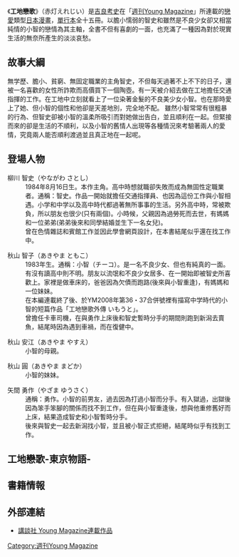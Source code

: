 {{Infobox animanga/Headerofja
|標題= 工地戀歌
|圖像=
|尺寸= 
|說明= 
|日文名稱= 赤灯えれじい
|英文名稱= 
|假名= せきとうえれじい
|羅馬字= Sekitouereji
|類型= [[戀愛|戀愛]]、[[喜劇|喜劇]]
}}
{{Infobox animanga/Manga
|標題= 工地戀歌
|作者= [[吉良考史|吉良考史]]
|作畫=
|出版社= {{flagicon|Japan}} [[講談社|講談社]]<br />{{flagicon|Taiwan}} [[台灣東販|台灣東販]]
|其他出版社=
|連載雜誌= [[週刊Young_Magazine|週刊Young Magazine]]
|label= KCMagazine
|發售日=
|開始= 2005年
|結束= 2009年
|冊數= 全15卷
|話數=
|其他=
}}
{{Infobox animanga/Manga
|標題= 工地戀歌-東京物語-
|作者= [[吉良考史|吉良考史]]
|作畫=
|出版社= {{flagicon|Japan}} [[講談社|講談社]]
|其他出版社=
|連載雜誌= [[週刊Young_Magazine|週刊Young Magazine]]
|label=
|發售日=2009年7月6日
|開始= 
|結束= 
|冊數= 全1卷
|話數=
|其他=
}}
{{Infobox animanga/Footerofja}}

《'''工地戀歌'''》（赤灯えれじい）是[[吉良考史|吉良考史]]在「[[週刊Young_Magazine|週刊Young Magazine]]」所連載的[[戀愛漫畫|戀愛]]類型[[日本漫畫|日本漫畫]]，[[單行本|單行本]]全十五冊。以膽小懦弱的智史和雖然是不良少女卻又相當純情的小智的戀情為其主軸，全書不但有喜劇的一面，也充滿了一種因為對於現實生活的無奈所產生的淡淡哀愁。

==故事大綱==
無学歷、膽小、貧窮、無固定職業的主角智史，不但每天過著不上不下的日子，還被一名喜歡的女性所詐欺而高價買下一個陶壺。有一天被介紹去做在工地擔任交通指揮的工作。在工地中立刻就看上了一位染著金髮的不良美少女小智。也在那時愛上了她、但小智的個性和他卻是天差地別，完全地不配。
雖然小智常常有很粗暴的行為、但智史卻被小智的溫柔所吸引而對她做出告白，並且順利在一起。但緊接而來的卻是生活的不順利，以及小智的舊情人出現等各種情況來考驗著兩人的愛情，究竟兩人能否順利渡過並且真正地在一起呢。

== 登場人物 ==
;柳川 智史（やながわ さとし）
:1984年8月16日生。本作主角。高中時想就職卻失敗而成為無固性定職業者。通稱：智史。作品一開始就擔任交通指揮員、也因為這份工作與小智相遇。小学和中学以及高中時代都過著無所事事的生活。另外高中時，常被欺負，所以朋友也很少(只有兩個)。小時候，父親因為過勞死而去世，有媽媽和一位弟弟(弟弟後來和同學結婚並生下一名女兒)。
:曾在色情雜誌和賓館工作並因此學會網頁設計，在本書結尾似乎還在找工作中。

;秋山 智子（あきやま ともこ）
:1983年生。通稱：小智（チーコ）。是一名不良少女、但也有純真的一面。有沒有讀高中則不明。朋友以流氓和不良少女居多、在一開始即被智史所喜歡上。家裡是做車床的，爸爸因為欠債而跑路(後來與小智重逢)，有媽媽和一位妹妹。
:在本編連載終了後、於YM2008年第36・37合併號裡有描寫中学時代的小智的短篇作品「工地戀歌外傳 いもうと」。
:曾擔任卡車司機，在與勇作上床後和智史暫時分手的期間則跑到新潟去賣魚，結尾時因為遇到車禍，而在復健中。

;秋山 安江（あきやま やすえ）
:小智的母親。

;秋山 圓（あきやま まどか）
:小智的妹妹。

;矢間 勇作（やざま ゆうさく）
:通稱：勇作。小智的前男友，過去因為打過小智而分手。有入獄過，出獄後因為笨手笨腳的關係而找不到工作，但在與小智重逢後，想與他重修舊好而上床，結果造成智史和小智暫時分手。
:後來與智史一起去新潟找小智，並且被小智正式拒絕，結尾時似乎有找到工作。

== 工地戀歌-東京物語- ==


== 書籍情報 ==

== 外部連結 ==
* [http://www.yanmaga.kodansha.co.jp/ym/rensai/ym_rensai.html 講談社 Young Magazine連載作品] {{Wayback|url=http://www.yanmaga.kodansha.co.jp/ym/rensai/ym_rensai.html |date=20090427042836 }}

{{DEFAULTSORT:Sekitouejii}}
[[Category:週刊Young_Magazine|Category:週刊Young Magazine]]